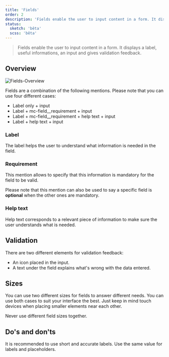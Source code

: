 ```yaml
---
title: 'Fields'
order: 2
description: 'Fields enable the user to input content in a form. It displays a label, useful informations, an input and gives validation feedback'
status:
  sketch: 'bêta'
  scss: 'bêta'
---
```


> Fields enable the user to input content in a form. It displays a label, useful informations, an input and gives validation feedback.

<Preview path="fields-full" nude />

## Overview

![Fields-Overview](Fields--Overview.png)

Fields are a combination of the following mentions. Please note that you can use four different cases:
  - Label only + input
  - Label + mc-field__requirement + input
  - Label + mc-field__requirement + help text + input
  - Label + help text + input

### Label

The label helps the user to understand what information is needed in the field.

<Preview path="fields" nude />

### Requirement

This mention allows to specify that this information is mandatory for the field to be valid.

<Highlight theme="tips">

  Please note that this mention can also be used to say a specific field is **optional** when the other ones are mandatory.

</Highlight>

<Preview path="fields-requirement" nude />

### Help text

Help text corresponds to a relevant piece of information to make sure the user understands what is needed.

<Preview path="fields-help" nude />

## Validation

There are two different elements for validation feedback:
  - An icon placed in the input.
  - A text under the field explains what's wrong with the data entered.

<Preview path="fields-validation" nude />

## Sizes

You can use two different sizes for fields to answer different needs. You can use both cases to suit your interface the best. Just keep in mind touch devices when placing smaller elements near each other.

<Highlight theme="warning">

  Never use different field sizes together.

</Highlight>

<Preview path="fields-sizes" nude />

## Do's and don'ts

<HintItem>
  It is recommended to use short and accurate labels.
</HintItem>

<HintItem dont>
  Use the same value for labels and placeholders.
</HintItem>
